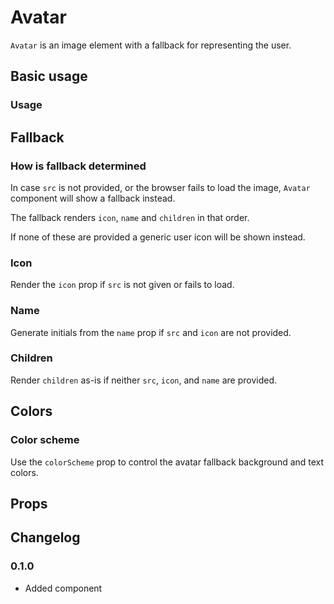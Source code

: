 # Avatar

`Avatar` is an image element with a fallback for representing the user.

## Basic usage

### Usage

<ax-demo name="avatar/usage" />

## Fallback

### How is fallback determined

In case `src` is not provided, or the browser fails to load the image, `Avatar` component will show a fallback instead.

The fallback renders `icon`, `name` and `children` in that order.

If none of these are provided a generic user icon will be shown instead.

### Icon

Render the `icon` prop if `src` is not given or fails to load.

<ax-demo name="avatar/fallback-icon-usage" />

### Name

Generate initials from the `name` prop if `src` and `icon` are not provided.

<ax-demo name="avatar/fallback-name-usage" />

### Children

Render `children` as-is if neither `src`, `icon`, and `name` are provided.

<ax-demo name="avatar/fallback-children-usage" />

## Colors

### Color scheme

Use the `colorScheme` prop to control the avatar fallback background and text colors.

<ax-demo name="avatar/color-usage" />

## Props

<ax-props-table component="Avatar" />

## Changelog

### 0.1.0

- Added component
